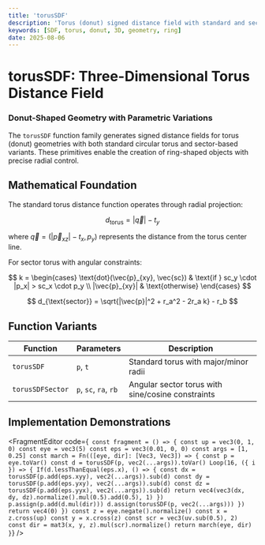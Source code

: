 ```yaml
---
title: 'torusSDF'
description: 'Torus (donut) signed distance field with standard and sector variants'
keywords: [SDF, torus, donut, 3D, geometry, ring]
date: 2025-08-06
---
```



# torusSDF: Three-Dimensional Torus Distance Field

### Donut-Shaped Geometry with Parametric Variations

The `torusSDF` function family generates signed distance fields for torus (donut) geometries with both standard circular torus and sector-based variants. These primitives enable the creation of ring-shaped objects with precise radial control.

## Mathematical Foundation

The standard torus distance function operates through radial projection:

$$
d_{\text{torus}} = |\vec{q}| - t_y
$$

where $\vec{q} = (|\vec{p}_{xz}| - t_x, p_y)$ represents the distance from the torus center line.

For sector torus with angular constraints:

$$
k = \begin{cases}
\text{dot}(\vec{p}_{xy}, \vec{sc}) & \text{if } sc_y \cdot |p_x| > sc_x \cdot p_y \\
|\vec{p}_{xy}| & \text{otherwise}
\end{cases}
$$

$$
d_{\text{sector}} = \sqrt{|\vec{p}|^2 + r_a^2 - 2r_a k} - r_b
$$

## Function Variants

| Function         | Parameters            | Description                                       |
| ---------------- | --------------------- | ------------------------------------------------- |
| `torusSDF`       | `p`, `t`              | Standard torus with major/minor radii             |
| `torusSDFSector` | `p`, `sc`, `ra`, `rb` | Angular sector torus with sine/cosine constraints |

## Implementation Demonstrations

<FragmentEditor
        code={`
const fragment = () => {
        const up = vec3(0, 1, 0)
        const eye = vec3(5)
        const eps = vec3(0.01, 0, 0)
        const args = [1, 0.25]
        const march = Fn(([eye, dir]: [Vec3, Vec3]) => {
                const p = eye.toVar()
                const d = torusSDF(p, vec2(...args)).toVar()
                Loop(16, ({ i }) => {
                        If(d.lessThanEqual(eps.x), () => {
                                const dx = torusSDF(p.add(eps.xyy), vec2(...args)).sub(d)
                                const dy = torusSDF(p.add(eps.yxy), vec2(...args)).sub(d)
                                const dz = torusSDF(p.add(eps.yyx), vec2(...args)).sub(d)
                                return vec4(vec3(dx, dy, dz).normalize().mul(0.5).add(0.5), 1)
                        })
                        p.assign(p.add(d.mul(dir)))
                        d.assign(torusSDF(p, vec2(...args)))
                })
                return vec4(0)
        })
        const z = eye.negate().normalize()
        const x = z.cross(up)
        const y = x.cross(z)
        const scr = vec3(uv.sub(0.5), 2)
        const dir = mat3(x, y, z).mul(scr).normalize()
        return march(eye, dir)
}`}
/>
